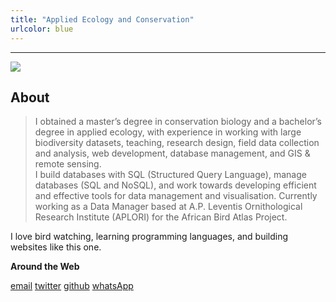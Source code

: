 ```yaml
---
title: "Applied Ecology and Conservation"
urlcolor: blue
---
```


----

![](field.jpg)

## About


>I obtained a master’s degree in conservation biology and a bachelor’s degree in applied ecology, with experience in working with large biodiversity datasets, teaching, research design, field data collection and analysis, web development, database management, and GIS & remote sensing.
<br> I build databases with SQL (Structured Query Language), manage databases (SQL and NoSQL), and work towards developing efficient and effective tools for data management and visualisation. Currently working as a Data Manager based at A.P. Leventis Ornithological Research Institute (APLORI) for the African Bird Atlas Project.


I love bird watching, learning programming languages, and building websites like this one.  



__Around the Web__

<a href="mailto:adamubello001@gmail.com" class="ion-email" title="email">email</a>  <a href="https://twitter.com/BelloDanmallam1?s=08" class="ion-social-twitter" title="twitter">twitter</a>   <a href="https://github.com/bdanmallam" class="ion-social-github" title="GitHub">github</a>  <a href="https://api.whatsapp.com/send?phone=2348038175878&text=Hi%20Bello" class="fa fa-whatsapp" title="WhatsApp">whatsApp</a>
  
